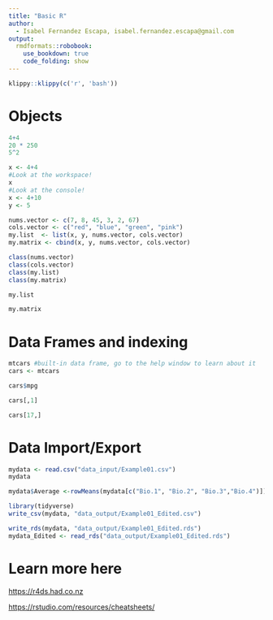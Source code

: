 ```yaml
---
title: "Basic R"
author:
  - Isabel Fernandez Escapa, isabel.fernandez.escapa@gmail.com
output:
  rmdformats::robobook:
    use_bookdown: true
    code_folding: show
---
```


```r
klippy::klippy(c('r', 'bash'))
```

# Objects
```r
4+4
20 * 250
5^2
```

```r
x <- 4+4 
#Look at the workspace!
x 
#Look at the console!
x <- 4+10
y <- 5
```

```r
nums.vector <- c(7, 8, 45, 3, 2, 67)
cols.vector <- c("red", "blue", "green", "pink")
my.list  <- list(x, y, nums.vector, cols.vector)
my.matrix <- cbind(x, y, nums.vector, cols.vector)
```

```r
class(nums.vector)
class(cols.vector)
class(my.list)
class(my.matrix)
```

```r
my.list
```
```r
my.matrix
```

# Data Frames and indexing
```r
mtcars #built-in data frame, go to the help window to learn about it
cars <- mtcars
```
```r
cars$mpg
```
```r
cars[,1]
```
```r
cars[17,]
```

# Data Import/Export
```r
mydata <- read.csv("data_input/Example01.csv")
mydata
```

```r
mydata$Average <-rowMeans(mydata[c("Bio.1", "Bio.2", "Bio.3","Bio.4")])
```

```r
library(tidyverse)
write_csv(mydata, "data_output/Example01_Edited.csv")
```

```r
write_rds(mydata, "data_output/Example01_Edited.rds")
mydata_Edited <- read_rds("data_output/Example01_Edited.rds")
```

# Learn more here

<https://r4ds.had.co.nz>

<https://rstudio.com/resources/cheatsheets/>

